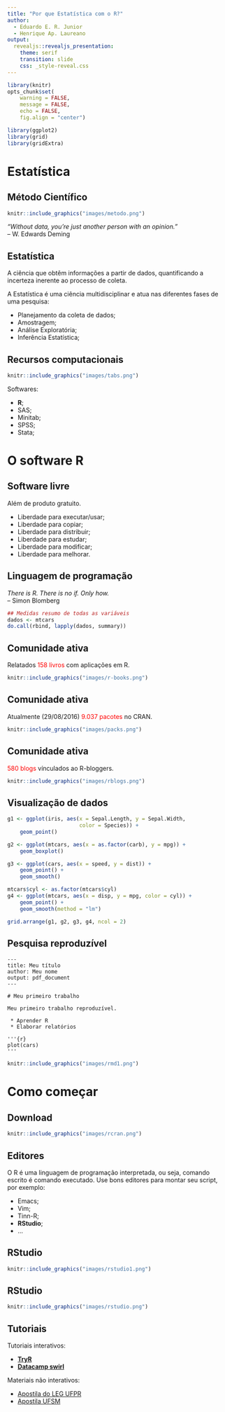 ```yaml
---
title: "Por que Estatística com o R?"
author:
  - Eduardo E. R. Junior
  - Henrique Ap. Laureano
output:
  revealjs::revealjs_presentation:
    theme: serif
    transition: slide
    css: _style-reveal.css
---
```


```r

library(knitr)
opts_chunk$set(
    warning = FALSE,
    message = FALSE,
    echo = FALSE,
    fig.align = "center")

library(ggplot2)
library(grid)
library(gridExtra)

```

## ## {data-background=#383D3D}

<h1 class="slide-title">Estatística</h1>

## Método Científico ##

```r

knitr::include_graphics("images/metodo.png")

```

_"Without data, you're just another person with an opinion."_\
-- W. Edwards Deming


## Estatística ##

A ciência que obtêm informações a partir de dados, quantificando a
incerteza inerente ao processo de coleta.

A Estatística é uma ciência multidisciplinar e atua nas diferentes fases
de uma pesquisa:

 * Planejamento da coleta de dados;
 * Amostragem;
 * Análise Exploratória;
 * Inferência Estatística;

## Recursos computacionais ##

<div id="col-right">

<div class="fragment" data-fragment-index="1">

```r

knitr::include_graphics("images/tabs.png")

```

</div>
</div>

<div id="col-left">

<div class="fragment" data-fragment-index="2">

Softwares:

 * **R**;
 * SAS;
 * Minitab;
 * SPSS;
 * Stata;

</div>
</div>

## ## {data-background=#383D3D}

<h1 class="slide-title">O software R</h1>

## Software livre ##

Além de produto gratuito.

 * Liberdade para executar/usar;
 * Liberdade para copiar;
 * Liberdade para distribuir;
 * Liberdade para estudar;
 * Liberdade para modificar;
 * Liberdade para melhorar.

## Linguagem de programação ##

_There is R. There is no if. Only how._\
-- Simon Blomberg

```r

## Medidas resumo de todas as variáveis
dados <- mtcars
do.call(rbind, lapply(dados, summary))

```

## Comunidade ativa ##

Relatados <font color="red">158 livros</font> com aplicações em R.

```r

knitr::include_graphics("images/r-books.png")

```

## Comunidade ativa ##

Atualmente (29/08/2016) <font color="red">9.037 pacotes</font> no CRAN.

```r

knitr::include_graphics("images/packs.png")

```


## Comunidade ativa ##

<font color="red">580 blogs</font> vínculados ao R-bloggers.

```r

knitr::include_graphics("images/rblogs.png")

```


## Visualização de dados ##

```r

g1 <- ggplot(iris, aes(x = Sepal.Length, y = Sepal.Width,
                       color = Species)) +
    geom_point()

g2 <- ggplot(mtcars, aes(x = as.factor(carb), y = mpg)) +
    geom_boxplot()

g3 <- ggplot(cars, aes(x = speed, y = dist)) +
    geom_point() +
    geom_smooth()

mtcars$cyl <- as.factor(mtcars$cyl)
g4 <- ggplot(mtcars, aes(x = disp, y = mpg, color = cyl)) +
    geom_point() +
    geom_smooth(method = "lm")

grid.arrange(g1, g2, g3, g4, ncol = 2)

```

## Pesquisa reproduzível ##

<div id="col-left">

```
---
title: Meu título
author: Meu nome
output: pdf_document
---

# Meu primeiro trabalho

Meu primeiro trabalho reproduzível.

 * Aprender R
 * Elaborar relatórios

'''{r}
plot(cars)
'''

```

</div>

<div id="col-right">

```r

knitr::include_graphics("images/rmd1.png")

```

</div>

## ## {data-background=#383D3D}

<h1 class="slide-title">Como começar</h1>

## Download ##

```r

knitr::include_graphics("images/rcran.png")

```

## Editores ##

O R é uma linguagem de programação interpretada, ou seja, comando
escrito é comando executado. Use bons editores para montar seu script,
por exemplo:

 * Emacs;
 * Vim;
 * Tinn-R;
 * **RStudio**;
 * ...

## RStudio ##

```r

knitr::include_graphics("images/rstudio1.png")

```

## RStudio ##

```r

knitr::include_graphics("images/rstudio.png")

```

## Tutoriais ##


<div id="col-right">
Tutoriais interativos:

 * [**TryR**][tryr]
 * [**Datacamp swirl**][datacamp]
</div>

<div id="col-left">
Materiais não interativos:

 * [Apostila do LEG UFPR](http://www.leg.ufpr.br/~paulojus/embrapa/Rembrapa/)
 * [Apostila UFSM](http://www.uft.edu.br/engambiental/prof/catalunha/arquivos/r/r_bruno.pdf)
</div>

<!--------------------------------------------- -->
[tryr]: http://tryr.codeschool.com/
[datacamp]: https://www.datacamp.com/community/open-courses/r-programming-with-swirl

